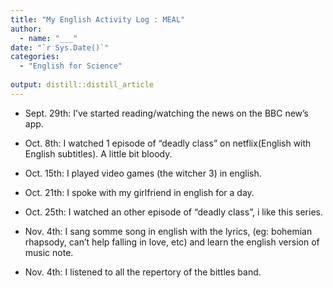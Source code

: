 ```yaml
---
title: "My English Activity Log : MEAL"
author:
  - name: "___" 
date: "`r Sys.Date()`"
categories:
  - "English for Science"
  
output: distill::distill_article
---
```



- Sept. 29th: I've started reading/watching the news on the BBC new's app.

- Oct. 8th: I watched 1 episode of "deadly class" on netflix(English with English subtitles). A little bit bloody.

- Oct. 15th: I played video games (the witcher 3) in english.

- Oct. 21th: I spoke with my girlfriend in english for a day.

- Oct. 25th: I watched an other episode of "deadly class", i like this series.

- Nov. 4th: I sang somme song in english with the lyrics, (eg: bohemian rhapsody, can't help falling in love, etc) and learn the english version of music note.

- Nov. 4th: I listened to all the repertory of the bittles band.



